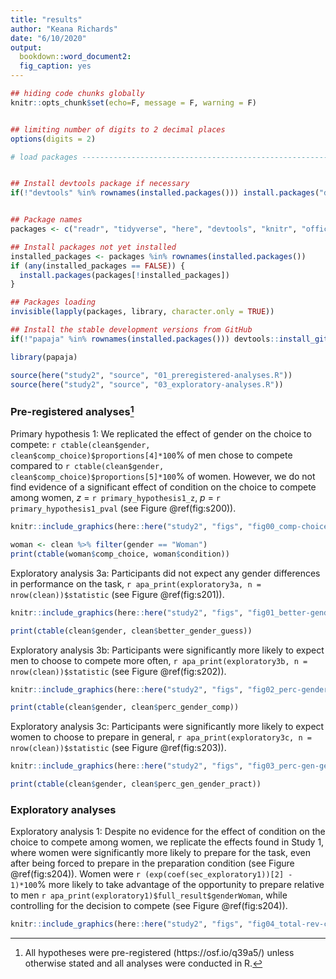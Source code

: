 ```yaml
---
title: "results"
author: "Keana Richards"
date: "6/10/2020"
output:
  bookdown::word_document2:
  fig_caption: yes 
---
```


```r

## hiding code chunks globally 
knitr::opts_chunk$set(echo=F, message = F, warning = F)


## limiting number of digits to 2 decimal places
options(digits = 2)

# load packages -----------------------------------------------------------


## Install devtools package if necessary
if(!"devtools" %in% rownames(installed.packages())) install.packages("devtools")


## Package names
packages <- c("readr", "tidyverse", "here", "devtools", "knitr", "officer", "summarytools")

## Install packages not yet installed
installed_packages <- packages %in% rownames(installed.packages())
if (any(installed_packages == FALSE)) {
  install.packages(packages[!installed_packages])
}

## Packages loading
invisible(lapply(packages, library, character.only = TRUE))

## Install the stable development versions from GitHub
if(!"papaja" %in% rownames(installed.packages())) devtools::install_github("crsh/papaja")

library(papaja)

source(here("study2", "source", "01_preregistered-analyses.R"))
source(here("study2", "source", "03_exploratory-analyses.R"))

```

### Pre-registered analyses^[All hypotheses were pre-registered (https://osf.io/q39a5/) unless otherwise stated and all analyses were conducted in R.]

Primary hypothesis 1: We replicated the effect of gender on the choice to compete: `r ctable(clean$gender, clean$comp_choice)$proportions[4]*100`% of men chose to compete compared to `r ctable(clean$gender, clean$comp_choice)$proportions[5]*100`% of women. However, we do not find evidence of a significant effect of condition on the choice to compete among women, *z* = `r primary_hypothesis1_z`, *p* = `r primary_hypothesis1_pval` (see Figure \@ref(fig:s200)). 

```r
knitr::include_graphics(here::here("study2", "figs", "fig00_comp-choice-women-by-cond.png"))

```


```r
woman <- clean %>% filter(gender == "Woman")
print(ctable(woman$comp_choice, woman$condition))

```

Exploratory analysis 3a: Participants did not expect any gender differences in performance on the task, `r apa_print(exploratory3a, n = nrow(clean))$statistic` (see Figure \@ref(fig:s201)). 

```r
knitr::include_graphics(here::here("study2", "figs", "fig01_better-gender-guess.png"))

```

```r
print(ctable(clean$gender, clean$better_gender_guess))
```


Exploratory analysis 3b: Participants were significantly more likely to expect men to choose to compete more often, `r apa_print(exploratory3b, n = nrow(clean))$statistic` (see Figure \@ref(fig:s202)). 

```r
knitr::include_graphics(here::here("study2", "figs", "fig02_perc-gender-comp.png"))

```

```r
print(ctable(clean$gender, clean$perc_gender_comp))
```


Exploratory analysis 3c: Participants were significantly more likely to expect women to choose to prepare in general, `r apa_print(exploratory3c, n = nrow(clean))$statistic` (see Figure \@ref(fig:s203)).


```r
knitr::include_graphics(here::here("study2", "figs", "fig03_perc-gen-gender-pract.png"))

```

```r
print(ctable(clean$gender, clean$perc_gen_gender_pract))
```

### Exploratory analyses

Exploratory analysis 1: Despite no evidence for the effect of condition on the choice to compete among women, we replicate the effects found in Study 1, where women were significantly more likely to prepare for the task, even after being forced to prepare in the preparation condition (see Figure \@ref(fig:s204)). Women were `r (exp(coef(sec_exploratory1))[2] - 1)*100`% more likely to take advantage of the opportunity to prepare relative to men `r apa_print(exploratory1)$full_result$genderWoman`, while controlling for the decision to compete (see Figure \@ref(fig:s204)). 

```r
knitr::include_graphics(here::here("study2", "figs", "fig04_total-rev-count-by-gender-comp-choice.png"))

```

